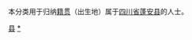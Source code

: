 {{Catnav|頁面分類|各種主題的頁面分類|依中国各省来作的分类|各地中国人|四川人|南充人}}
{{Catnav|頁面分類|人物|各國人物|中国人|各地中国人|四川人|南充人}}

本分类用于归纳[[籍贯|籍贯]]（出生地）属于[[四川省|四川省]][[蓬安县|蓬安县]]的人士。

[[Category:南充人|县]]
[[Category:蓬安县|*]]
